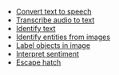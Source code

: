 * [Convert text to speech](/lib/predictions/text-speech)
* [Transcribe audio to text](/lib/predictions/transcribe)
* [Identify text](/lib/predictions/identify-text)
* [Identify entities from images](/lib/predictions/identify-entity)
* [Label objects in image](/lib/predictions/label-image)
* [Interpret sentiment](/lib/predictions/interpret)
* [Escape hatch](/lib/predictions/escapehatch)
